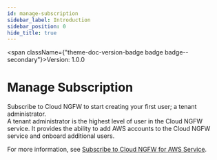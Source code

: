 ```yaml
---
id: manage-subscription
sidebar_label: Introduction
sidebar_position: 0
hide_title: true
---
```



<span className={"theme-doc-version-badge badge badge--secondary"}>Version: 1.0.0</span>

# Manage Subscription



Subscribe to Cloud NGFW to start creating your first user; a tenant administrator.  
A tenant administrator is the highest level of user in the Cloud NGFW service. It provides the ability to add AWS accounts to the Cloud NGFW service and onboard additional users.  

For more information, see [Subscribe to Cloud NGFW for AWS Service](https://docs.paloaltonetworks.com/cloud-ngfw/aws/cloud-ngfw-on-aws/getting-started-with-cloud-ngfw-for-aws/subscribe-to-the-cloud-ngfw-service.html).



      